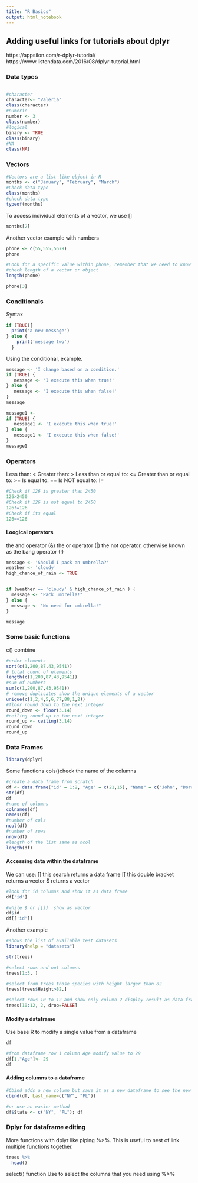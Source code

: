 ---
title: "R Basics"
output: html_notebook
---
## Adding useful links for tutorials about dplyr
https://appsilon.com/r-dplyr-tutorial/
https://www.listendata.com/2016/08/dplyr-tutorial.html


### Data types
```{r}

```

```{r}
#character
character<- "Valeria"
class(character)
#numeric
number <- 3
class(number)
#logical
binary <- TRUE
class(binary)
#NA
class(NA)
```


### Vectors
```{r}
#Vectors are a list-like object in R
months <- c("January", "February", "March")
#Check data type
class(months)
#check data type
typeof(months)

```

To access individual elements of a vector, we use []
```{r}
months[2]
```

Another vector example with numbers
```{r}
phone <- c(55,555,5679)
phone
```


```{r}
#Look for a specific value within phone, remember that we need to know the number elements within the vector
#check length of a vector or object
length(phone)
```

```{r}
phone[3]
```

### Conditionals
Syntax
```{r}
if (TRUE){
  print('a new message')
} else {
    print('message two')
  }
```

Using the conditional, example.
```{r}
message <- 'I change based on a condition.'
if (TRUE) {
   message <- 'I execute this when true!'
} else {
   message <- 'I execute this when false!'
}
message
```

```{r}
message1 <- 
if (TRUE) {
   message1 <- 'I execute this when true!'
} else {
   message1 <- 'I execute this when false!'
}
message1
```

### Operators
Less than: <
Greater than: >
Less than or equal to: <=
Greater than or equal to: >=
Is equal to: ==
Is NOT equal to: !=

```{r}
#Check if 126 is greater than 2450
126>2450
#Check if 126 is not equal to 2450
126!=126
#Check if its equal
126==126
```

#### Loogical operators
the and operator (&)
the or operator (|)
the not operator, otherwise known as the bang operator (!)

```{r}
message <- 'Should I pack an umbrella?'
weather <- 'cloudy'
high_chance_of_rain <- TRUE


if (weather == 'cloudy' & high_chance_of_rain ) {
  message <- "Pack umbrella!"
} else {
  message <- "No need for umbrella!"
}

message
```


### Some basic functions
c() combine
```{r}
#order elements
sort(c(1,200,87,43,9541))
# total count of elements
length(c(1,200,87,43,9541))
#sum of numbers
sum(c(1,200,87,43,9541))
# remove duplicates show the unique elements of a vector
unique(c(1,2,4,5,6,77,88,1,2))
#floor round down to the next integer
round_down <- floor(3.14)
#ceiling round up to the next integer
round_up <- ceiling(3.14)
round_down
round_up
```

### Data Frames
```{r}
library(dplyr)
```

Some functions
cols()check the name of the columns

```{r}
#create a data frame from scratch
df <- data.frame("id" = 1:2, "Age" = c(21,15), "Name" = c("John", "Dora"), stringsAsFactors = FALSE)
str(df)
df
#name of columns
colnames(df)
names(df)
#number of cols
ncol(df)
#number of rows
nrow(df)
#length of the list same as ncol
length(df)
```

#### Accessing data within the dataframe
We can use:
[] this search returns a data frame
[[ this double bracket returns a vector
$ returns a vector

```{r}
#look for id columns and show it as data frame
df['id']
```

```{r}
#while $ or [[]]  show as vector
df$id
df[['id']]
```

Another example
```{r}
#shows the list of available test datasets
library(help = "datasets")

str(trees)
```

```{r}
#select rows and not columns
trees[1:3, ]
```
```{r}
#select from trees those species with height larger than 82
trees[trees$Height>82,]
```

```{r}
#select rows 10 to 12 and show only column 2 display result as data frame with drop false
trees[10:12, 2, drop=FALSE]
```

#### Modify a dataframe
Use base R to modify a single value from a dataframe
```{r}
df
```


```{r}
#from dataframe row 1 column Age modify value to 29
df[1,"Age"]<- 29
df
```

#### Adding columns to a dataframe
```{r}
#Cbind adds a new column but save it as a new dataframe to see the new column
cbind(df, Last_name=c("NY", "FL"))
```

```{r}
#or use an easier method
df$State <- c("NY", "FL"); df
```

### Dplyr for dataframe editing
More functions with dplyr like piping %>%. This is useful to nest of link multiple functions together.
```{r}
trees %>%
  head()
```

select() function
Use to select the columns that you need using %>%


